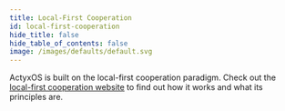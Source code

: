 ```yaml
---
title: Local-First Cooperation
id: local-first-cooperation
hide_title: false
hide_table_of_contents: false
image: /images/defaults/default.svg
---
```


ActyxOS is built on the local-first cooperation paradigm. Check out the [local-first cooperation website](https://www.local-first-cooperation.org/) to find out how it works and what its principles are.


<NPS />
